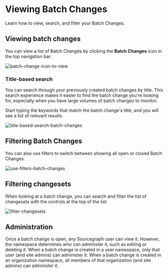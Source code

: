 # Viewing Batch Changes

<p className="subtitle">Learn how to view, search, and filter your Batch Changes.</p>

## Viewing batch changes

You can view a list of Batch Changes by clicking the **Batch Changes** icon in the top navigation bar:

![batch-change-icon-to-view](https://sourcegraphstatic.com/docs/images/batch_changes/2024/batch_changes_icon_in_menu.png)

### Title-based search

You can search through your previously created batch changes by title. This search experience makes it easier to find the batch change you're looking for, especially when you have large volumes of batch changes to monitor.

Start typing the keywords that match the batch change's title, and you will see a list of relevant results.

![title-based-search-batch-changes](https://storage.googleapis.com/sourcegraph-assets/Docs/title-based-search-bc.png)

## Filtering Batch Changes

You can also use filters to switch between showing all open or closed Batch Changes.

![use-filters-batch-changes](https://sourcegraphstatic.com/docs/images/batch_changes/2024/viewing_batch_changes_filtering.png)

## Filtering changesets

When looking at a batch change, you can search and filter the list of changesets with the controls at the top of the list:

![filter-changesets](https://sourcegraphstatic.com/docs/images/batch_changes/2024/viewing_batch_changes_filtering_changesets.png)

## Administration

Once a batch change is open, any Sourcegraph user can view it. However, the namespace determines who can administer it, such as editing or deleting it. When a batch change is created in a user namespace, only that user (and site admins) can administer it. When a batch change is created in an organization namespace, all members of that organization (and site admins) can administer it.
